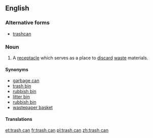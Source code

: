 ==English==

===Alternative forms===
* [[trashcan]]

===Noun===
{{en-noun|sg=[[trash]] [[can]]}}

# {{US}} A [[receptacle]] which serves as a place to [[discard]] [[waste]] materials.

====Synonyms====
* [[garbage can]]
* [[trash bin]]
* [[rubbish bin]]
* [[litter bin]]
* [[rubbish bin]]
* [[wastepaper basket]]

====Translations====
{{trans-see|garbage can}}

[[et:trash can]]
[[fr:trash can]]
[[pl:trash can]]
[[zh:trash can]]